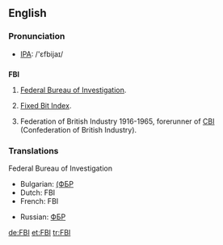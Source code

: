 ==English==

=== Pronunciation ===
*[[w:IPA|IPA]]: /'ɛfbijaɪ/

==={{initialism}}===
'''FBI'''

# {{US}} [[Federal Bureau of Investigation]].
# [[Fixed Bit Index]].
# {{UK}} Federation of British Industry 1916-1965, forerunner of [[CBI]] (Confederation of British Industry).

=== Translations ===
;Federal Bureau of Investigation
{{top}}
* Bulgarian: [[(ФБР]]
*Dutch: FBI {{m}}
*French: FBI {{m}}
{{mid}}
* Russian: [[ФБР]]
{{bottom}}

[[de:FBI]]
[[et:FBI]]
[[tr:FBI]]